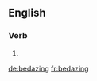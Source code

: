 ==English==

===Verb===
{{head|en}}

# {{present participle of|bedaze}}

[[de:bedazing]]
[[fr:bedazing]]